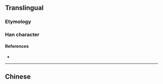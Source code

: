 {{also|揚|颺}}
{{character info/new}}
==Translingual==

===Etymology===
{{Han simp|揚|f=昜|t=𠃓}}

===Han character===
{{Han char|rn=64|rad=手|as=03|sn=6|four=|canj=QNSH|ids=⿰扌𠃓}}

====References====
* {{Han ref|kx=0418.141|hdz=31832.060|uh=626C|ud=25196}}

----

==Chinese==
{{zh-see|揚}}